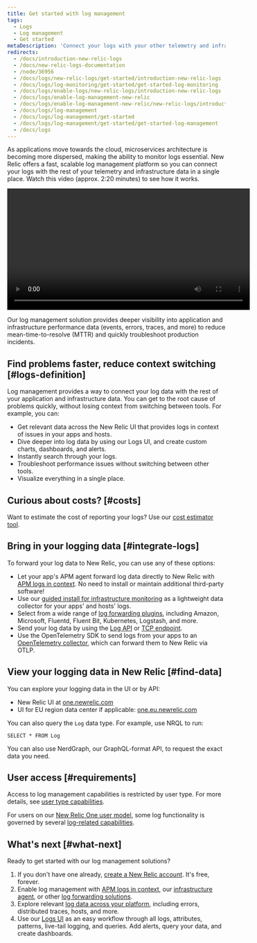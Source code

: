 ```yaml
---
title: Get started with log management
tags:
  - Logs
  - Log management
  - Get started
metaDescription: 'Connect your logs with your other telemetry and infrastructure data with the log management capabilities in New Relic.'
redirects:
  - /docs/introduction-new-relic-logs
  - /docs/new-relic-logs-documentation
  - /node/36956
  - /docs/logs/new-relic-logs/get-started/introduction-new-relic-logs
  - /docs/logs/log-monitoring/get-started/get-started-log-monitoring
  - /docs/logs/enable-logs/new-relic-logs/introduction-new-relic-logs
  - /docs/logs/enable-log-management-new-relic
  - /docs/logs/enable-log-management-new-relic/new-relic-logs/introduction-log-monitoring
  - /docs/logs/log-management
  - /docs/logs/log-management/get-started
  - /docs/logs/log-management/get-started/get-started-log-management
  - /docs/logs
---
```


As applications move towards the cloud, microservices architecture is becoming more dispersed, making the ability to monitor logs essential. New Relic offers a fast, scalable log management platform so you can connect your logs with the rest of your telemetry and infrastructure data in a single place. Watch this video (approx. 2:20 minutes) to see how it works.

<Video
  id="61mn1WFVmoM"
  type="youtube"
  width="560px"
/>

Our log management solution provides deeper visibility into application and infrastructure performance data (events, errors, traces, and more) to reduce mean-time-to-resolve (MTTR) and quickly troubleshoot production incidents.

## Find problems faster, reduce context switching [#logs-definition]

Log management provides a way to connect your log data with the rest of your application and infrastructure data. You can get to the root cause of problems quickly, without losing context from switching between tools. For example, you can:

* Get relevant data across the New Relic UI that provides logs in context of issues in your apps and hosts.
* Dive deeper into log data by using our Logs UI, and create custom charts, dashboards, and alerts.
* Instantly search through your logs.
* Troubleshoot performance issues without switching between other tools.
* Visualize everything in a single place.

## Curious about costs? [#costs]

Want to estimate the cost of reporting your logs? Use our [cost estimator tool](/docs/data-apis/manage-data/calculate-data-ingest). 

## Bring in your logging data [#integrate-logs]

To forward your log data to New Relic, you can use any of these options:

* Let your app's APM agent forward log data directly to New Relic with [APM logs in context](/docs/apm/new-relic-apm/getting-started/get-started-logs-context). No need to install or maintain additional third-party software!
* Use our [guided install for infrastructure monitoring](/docs/logs/forward-logs/forward-your-logs-using-infrastructure-agent) as a lightweight data collector for your apps' and hosts' logs.
* Select from a wide range of [log forwarding plugins](/docs/logs/forward-logs/enable-log-management-new-relic/), including Amazon, Microsoft, Fluentd, Fluent Bit, Kubernetes, Logstash, and more.
* Send your log data by using the [Log API](/docs/logs/log-api/introduction-log-api/) or [TCP endpoint](/docs/logs/log-api/use-tcp-endpoint-forward-logs-new-relic).
* Use the OpenTelemetry SDK to send logs from your apps to an [OpenTelemetry collector](/docs/more-integrations/open-source-telemetry-integrations/opentelemetry/best-practices/opentelemetry-best-practices-logs), which can forward them to New Relic via OTLP.

## View your logging data in New Relic [#find-data]

You can explore your logging data in the UI or by API:

* New Relic UI at [one.newrelic.com](https://one.newrelic.com)
* UI for EU region data center if applicable: [one.eu.newrelic.com](https://one.eu.newrelic.com)

You can also query the `Log` data type. For example, use NRQL to run:

```
SELECT * FROM Log
```

You can also use NerdGraph, our GraphQL-format API, to request the exact data you need.

## User access [#requirements]

Access to log management capabilities is restricted by user type. For more details, see [user type capabilities](/docs/accounts/accounts-billing/new-relic-one-user-management/user-type#user-type-capabilities).

For users on our [New Relic One user model](/docs/accounts/original-accounts-billing/original-users-roles/overview-user-models), some log functionality is governed by several [log-related capabilities](/docs/accounts/accounts-billing/new-relic-one-user-management/user-management-concepts/#capabilities).

## What's next [#what-next]

Ready to get started with our log management solutions?

1. If you don't have one already, [create a New Relic account](https://newrelic.com/signup). It's free, forever.
2. Enable log management with [APM logs in context](/docs/apm/new-relic-apm/getting-started/get-started-logs-context), our [infrastructure agent](/docs/logs/forward-logs/forward-your-logs-using-infrastructure-agent/), or other [log forwarding solutions](/docs/logs/forward-logs/enable-log-management-new-relic/).
3. Explore relevant [log data across your platform](/docs/apm/new-relic-apm/getting-started/get-started-logs-context#response-time-example), including errors, distributed traces, hosts, and more.
4. Use our [Logs UI](/docs/logs/ui-data/use-logs-ui/) as an easy workflow through all logs, attributes, patterns, live-tail logging, and queries. Add alerts, query your data, and create dashboards.
